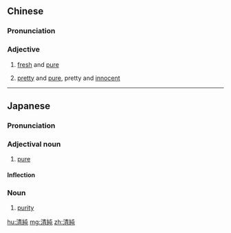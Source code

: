 {{also|清纯}}
==Chinese==
{{zh-forms|s=清纯}}

===Pronunciation===
{{zh-pron
|m=qīngchún
|c=cing1 seon4
|mn=chheng-sûn
|cat=a
}}

===Adjective===
{{zh-adj}}

# {{qualifier|of air, water}} [[fresh]] and [[pure]]
# {{qualifier|of a girl}} [[pretty]] and [[pure]], pretty and [[innocent]]

----

==Japanese==
{{ja-kanjitab|せい|じゅん|yomi=on}}

===Pronunciation===
{{ja-pron|せいじゅん|y=on}}

===Adjectival noun===
{{ja-adj|infl=na|せいじゅん}}

# [[pure]]

====Inflection====
{{ja-na|せいじゅん}}

===Noun===
{{ja-noun|せいじゅん}}

# [[purity]]

[[hu:清純]]
[[mg:清純]]
[[zh:清純]]